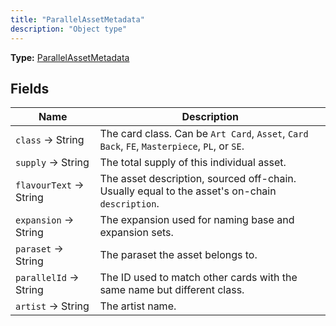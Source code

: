 ```yaml
---
title: "ParallelAssetMetadata"
description: "Object type"
---
```


**Type:** [ParallelAssetMetadata](/api-reference/types/parallelassetmetadata)

## Fields

| Name | Description |
|------|-------------|
| `class` → String | The card class. Can be `Art Card`, `Asset`, `Card Back`, `FE`, `Masterpiece`, `PL`, or `SE`. |
| `supply` → String | The total supply of this individual asset. |
| `flavourText` → String | The asset description, sourced off-chain. Usually equal to the asset's on-chain `description`. |
| `expansion` → String | The expansion used for naming base and expansion sets. |
| `paraset` → String | The paraset the asset belongs to. |
| `parallelId` → String | The ID used to match other cards with the same name but different class. |
| `artist` → String | The artist name. |

